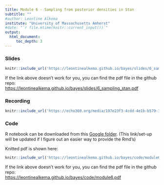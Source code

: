 ```yaml
---
title: Module 6 - Sampling from posterior densities in Stan
subtitle: ""
#author: Leontine Alkema
institute: "University of Massachusetts Amherst"
#date: "`r file.mtime(knitr::current_input())`"
output: 
  html_document:
     toc_depth: 3
---
```


### Slides

```r
knitr::include_url('https://leontinealkema.github.io/bayes/slides/6_sampling_stan.pdf')
```

If the link above doesn't work for you, you can find the pdf file in the github repo:  
<https://leontinealkema.github.io/bayes/slides/6_sampling_stan.pdf>


### Recording

  
```r
knitr::include_url('https://echo360.org/media/197e23f3-4cdd-4e1b-b579-176afe0f7c63/public')
```


### Code

R notebook can be downloaded from this <a href="https://drive.google.com/drive/folders/1XX_wfHa89E-0quq3LTmxQ03idkpHTRwP?usp=sharing" target="_blank">Google folder</a>. (This link/set-up will be updated if I figure out an easier way to provide the Rmd's)

Knitted pdf is shown here:
```r
knitr::include_url('https://leontinealkema.github.io/bayes/code/module6.pdf')
```

If the link above doesn't work for you, you can find the pdf file in the github repo:  
<https://leontinealkema.github.io/bayes/code/module6.pdf>